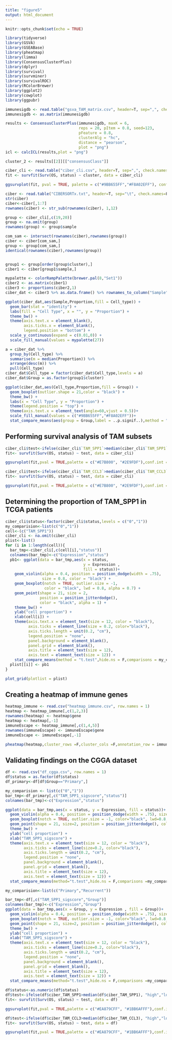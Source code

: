 ```yaml
---
title: "figure5"
output: html_document
---
```


```r
knitr::opts_chunk$set(echo = TRUE)
```

```r
library(tidyverse)
library(GSVA) 
library(GSEABase)
library(pheatmap)
library(limma)
library(ConsensusClusterPlus)
library(dplyr)
library(survival)
library(survminer)
library(survivalROC)
library(RColorBrewer)
library(ggplot2)
library(cowplot)
library(ggpubr)
```

```r
immunesigdb <- read.table("gsva_TAM_matrix.csv", header=T, sep=",", check.names=F, row.names = 1)
immunesigdb <- as.matrix(immunesigdb)

results <- ConsensusClusterPlus(immunesigdb, maxK = 6,
                                reps = 20, pItem = 0.8, seed=123,
                                pFeature = 0.8,  
                                clusterAlg = "hc", 
                                distance = "pearson",
                                plot = "png")
icl <- calcICL(results,plot = "png")

cluster_2 <- results[[2]][["consensusClass"]]
```


```r
ciber_cli <- read.table("ciber_cli.csv", header=T, sep=",", check.names=F, row.names = 1)
fit <- survfit(Surv(OS, status) ~ cluster, data = ciber_cli)
```


```r
ggsurvplot(fit, pval = TRUE, palette = c("#9BB655FF","#F8A02EFF"), conf.int = T, risk.table = TRUE, xlim = c(0, 3000), break.x.by = 1000)

```

```r
ciber <- read.table("CIBERSORTx.txt", header=T, sep="\t", check.names=F, row.names = 1) 
str(ciber)
ciber<-ciber[,1:7]
rownames(ciber) <- str_sub(rownames(ciber), 1,12)

group <- ciber_cli[,c(19,20)]
group <- na.omit(group)
rownames(group) <- group$sample

com_sam <- intersect(rownames(ciber),rownames(group))
ciber <- ciber[com_sam,]
group <- group[com_sam,]
identical(rownames(ciber),rownames(group))


group1 <- group[order(group$cluster),]   
ciber1 <- ciber[group1$sample,]

mypalette <- colorRampPalette(brewer.pal(8,"Set1"))
ciber2 <- as.matrix(ciber1)
ciber3 <- proportions(ciber2,1)
ciber_dat <- ciber3 %>% as.data.frame() %>% rownames_to_column("Sample") %>% gather(key = Cell_type,value = Proportion,-Sample)
```

```r
ggplot(ciber_dat,aes(Sample,Proportion,fill = Cell_type)) + 
  geom_bar(stat = "identity") +
  labs(fill = "Cell Type", x = "", y = "Proportion") + 
  theme_bw() +
  theme(axis.text.x = element_blank(),
        axis.ticks.x = element_blank(),
        legend.position = "bottom") + 
  scale_y_continuous(expand = c(0.01,0)) +
  scale_fill_manual(values = mypalette(27))
```

```r
a = ciber_dat %>% 
  group_by(Cell_type) %>% 
  summarise(m = median(Proportion)) %>% 
  arrange(desc(m)) %>% 
  pull(Cell_type)
ciber_dat$Cell_type = factor(ciber_dat$Cell_type,levels = a)
ciber_dat$Group = as.factor(group1$cluster)
```


```r
ggplot(ciber_dat,aes(Cell_type,Proportion,fill = Group)) + 
  geom_boxplot(outlier.shape = 21,color = "black") + 
  theme_bw() + 
  labs(x = "Cell Type", y = "Proportion") +
  theme(legend.position = "top") + 
  theme(axis.text.x = element_text(angle=60,vjust = 0.5))+
  scale_fill_manual(values = c("#9BB655FF","#F8A02EFF"))+ 
  stat_compare_means(aes(group = Group,label = ..p.signif..),method = "kruskal.test")
```


## Performing survival analysis of TAM subsets
```r
ciber_cli$test<-ifelse(ciber_cli$`TAM_SPP1`>median(ciber_cli$`TAM_SPP1`), "high","low")
fit<- survfit(Surv(OS, status) ~ test, data = ciber_cli)
```


```r
ggsurvplot(fit,pval = TRUE,palette = c("#E7B800", "#2E9FDF"),conf.int = TRUE,risk.table = TRUE,xlim = c(0, 3000),break.x.by = 1000)
```


```r
ciber_cli$test<-ifelse(ciber_cli$`TAM_CCL3`>median(ciber_cli$`TAM_CCL3`), "high","low")
fit<- survfit(Surv(OS, status) ~ test, data = ciber_cli)
```

```r
ggsurvplot(fit,pval = TRUE,palette = c("#E7B800", "#2E9FDF"),conf.int = TRUE,risk.table = TRUE,xlim = c(0, 3000),break.x.by = 1000)
```

## Determining the proportion of TAM_SPP1 in TCGA patients
```r
ciber_cli$status<-factor(ciber_cli$status,levels = c("0","1"))
my_comparision<-list(c("0","1"))
cell<-(c("TAM_SPP1"))
ciber_cli <- na.omit(ciber_cli)
plist<-list()
for (i in 1:length(cell)){
  bar_tmp<-ciber_cli[,c(cell[i],"status")]
  colnames(bar_tmp)<-c("Expression","status")
  pb1<- ggplot(data = bar_tmp,aes(x = status, 
                                  y = Expression , 
                                  fill = status))+ 
    geom_violin(alpha = 0.4, position = position_dodge(width = .75), 
                size = 0.8, color = "black") +
    geom_boxplot(notch = TRUE, outlier.size = -1, 
                 color = "black", lwd = 0.8, alpha = 0.7) +
    geom_point(shape = 21, size = 2, 
               position = position_jitterdodge(), 
               color = "black", alpha = 1) +
    theme_bw() + 
    ylab("cell proportion") +
    xlab(cell[i]) +
    theme(axis.text.x = element_text(size = 12, color = "black"),
          axis.ticks = element_line(size = 0.2, color="black"),
          axis.ticks.length = unit(0.2, "cm"),
          legend.position = "none",
          panel.background = element_blank(),
          panel.grid = element_blank(),
          axis.title = element_text(size = 12),
          axis.text = element_text(size = 12)) +
    stat_compare_means(method = "t.test",hide.ns = F,comparisons = my_comparision,label = "p.signif") + scale_fill_manual(values = c("#56B4E9","#E7B800"))
  plist[[i]] <- pb1
} 
```


```r
plot_grid(plotlist = plist)
```

## Creating a heatmap of immune genes
```r
heatmap_immune <- read.csv("heatmap_immune.csv", row.names = 1)
heatmap <- heatmap_immune[,c(1,2,3)]
rownames(heatmap) <- heatmap$gene
heatmap <- heatmap[,-1]
immuneEscape <- heatmap_immune[,c(1,4,5)]
rownames(immuneEscape) <- immuneEscape$gene
immuneEscape <- immuneEscape[,-1]
```

```r
pheatmap(heatmap,cluster_rows =F,cluster_cols =F,annotation_row = immuneEscape, color=colorRampPalette(c("#9BB655FF","white","#F8A02EFF"))(50),border_color = "white",show_colnames=T,fontsize=7.5,fontsize_row=7, fontsize_col=5)
```



## Validating findings on the CGGA dataset
```r
df <- read.csv("df_cgga.csv", row.names = 1) 
df$status = as.factor(df$status)
df_primary<-df[df$Group=="Primary",]

my_comparision <- list(c("0","1"))
bar_tmp<-df_primary[,c("TAM_SPP1_sigscore","status")]
colnames(bar_tmp)<-c("Expression","status")

```


```r
ggplot(data = bar_tmp,aes(x = status, y = Expression, fill = status))+ 
  geom_violin(alpha = 0.4, position = position_dodge(width = .75), size = 0.8, color="black") +
  geom_boxplot(notch = TRUE, outlier.size = -1, color="black", lwd=0.8, alpha = 0.7) +
  geom_point(shape = 21, size=2, position = position_jitterdodge(), color="black", alpha = 1) +
  theme_bw() + 
  ylab("cell proportion") +
  xlab("TAM_SPP1_sigscore") +
  theme(axis.text.x = element_text(size = 12, color = "black"),
        axis.ticks = element_line(size=0.2, color="black"),
        axis.ticks.length = unit(0.2, "cm"),
        legend.position = "none",
        panel.background = element_blank(),
        panel.grid = element_blank(),
        axis.title = element_text(size = 12),
        axis.text = element_text(size = 12)) +
  stat_compare_means(method="t.test",hide.ns = F,comparisons =my_comparision,label="p.signif")+scale_fill_manual(values=c("#1BB6AFFF","#EA879CFF"))

```


```r
my_comparision<-list(c("Primary","Recurrent"))

bar_tmp<-df[,c("TAM_SPP1_sigscore","Group")]
colnames(bar_tmp)<-c("Expression","Group")
ggplot(data = bar_tmp,aes(x = Group, y = Expression , fill = Group))+ 
  geom_violin(alpha = 0.4, position = position_dodge(width = .75), size = 0.8, color="black") +
  geom_boxplot(notch = TRUE, outlier.size = -1, color="black", lwd=0.8, alpha = 0.7) +
  geom_point(shape = 21, size=2, position = position_jitterdodge(), color="black", alpha = 1) +
  theme_bw() + 
  ylab("cell proportion") +
  xlab("TAM_SPP1_sigscore") +
  theme(axis.text.x = element_text(size = 12, color = "black"),
        axis.ticks = element_line(size=0.2, color="black"),
        axis.ticks.length = unit(0.2, "cm"),
        legend.position = "none",
        panel.background = element_blank(),
        panel.grid = element_blank(),
        axis.title = element_text(size = 12),
        axis.text = element_text(size = 12)) +
  stat_compare_means(method="t.test",hide.ns = F,comparisons =my_comparision,label="p.signif")+scale_fill_manual(values=c("#EBA07EFF", "#B0CBE7FF"))

```



```r
df$status<-as.numeric(df$status)
df$test<-ifelse(df$ciber_TAM_SPP1>median(df$ciber_TAM_SPP1), "high","low")
fit<- survfit(Surv(OS, status) ~ test, data = df)

ggsurvplot(fit,pval = TRUE,palette = c("#EA879CFF", "#1BB6AFFF"),conf.int = TRUE,risk.table = TRUE, xlim = c(0, 3000),break.x.by=1000)

```


```r
df$test<-ifelse(df$ciber_TAM_CCL3>median(df$ciber_TAM_CCL3), "high","low")
fit<- survfit(Surv(OS, status) ~ test, data = df)

ggsurvplot(fit,pval = TRUE,palette = c("#EA879CFF", "#1BB6AFFF"),conf.int = TRUE,risk.table = TRUE, xlim = c(0, 3000),break.x.by=1000)

```




